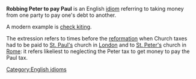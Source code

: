 '''Robbing Peter to pay Paul''' is an English [[idiom]] referring to taking money from one party to pay one's debt to another.

A modern example is [[check kiting]].

The extression refers to times before the [[reformation]] when Church taxes had to be paid to [[St. Paul's]] church in [[London]] and to [[St. Peter's]] church in [[Rome]]: it refers likeliest to neglecting the Peter tax to get money to pay the Paul tax.

[[Category:English idioms]]
{{lang-stub}}
{{vocab-stub}}